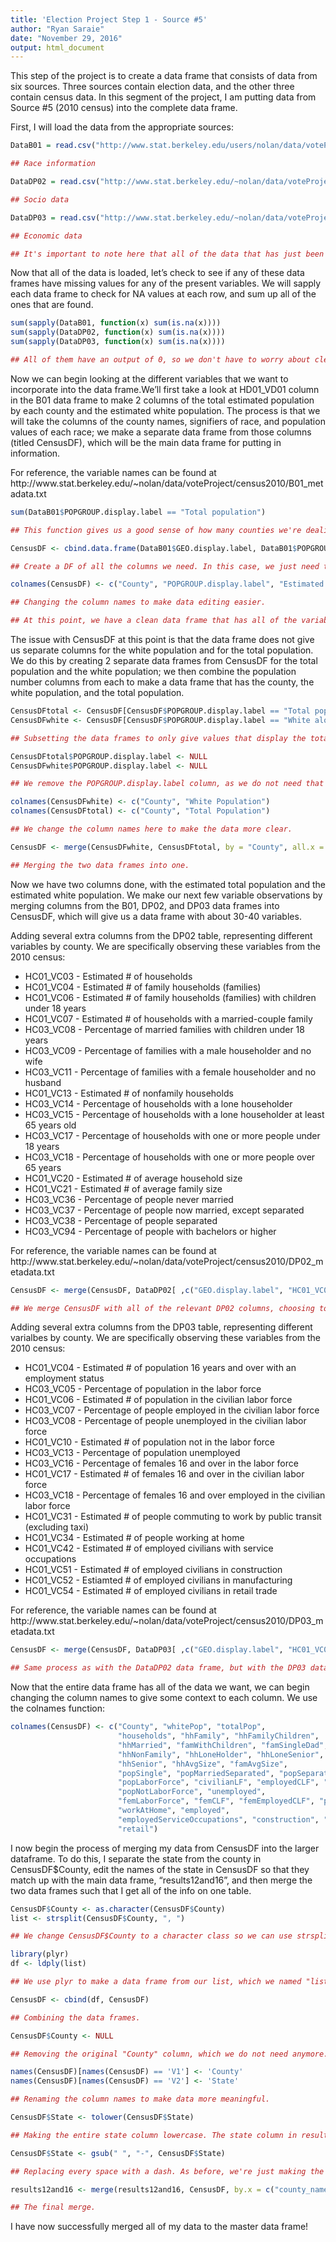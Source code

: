 ---
title: 'Election Project Step 1 - Source #5'
author: "Ryan Saraie"
date: "November 29, 2016"
output: html_document
---

This step of the project is to create a data frame that consists of data from six sources. Three sources contain election data, and the other three contain census data. In this segment of the project, I am putting data from Source #5 (2010 census) into the complete data frame.

First, I will load the data from the appropriate sources:

```{r}
DataB01 = read.csv("http://www.stat.berkeley.edu/users/nolan/data/voteProject/census2010/B01003.csv")

## Race information

DataDP02 = read.csv("http://www.stat.berkeley.edu/~nolan/data/voteProject/census2010/DP02.csv")

## Socio data

DataDP03 = read.csv("http://www.stat.berkeley.edu/~nolan/data/voteProject/census2010/DP03.csv")

## Economic data

## It's important to note here that all of the data that has just been downloaded is put out in the form of a data frame.
```

Now that all of the data is loaded, let's check to see if any of these data frames have missing values for any of the present variables. We will sapply each data frame to check for NA values at each row, and sum up all of the ones that are found.

```{r}
sum(sapply(DataB01, function(x) sum(is.na(x))))
sum(sapply(DataDP02, function(x) sum(is.na(x))))
sum(sapply(DataDP03, function(x) sum(is.na(x))))

## All of them have an output of 0, so we don't have to worry about clearing NA values.
```

Now we can begin looking at the different variables that we want to incorporate into the data frame.We'll first take a look at HD01_VD01 column in the B01 data frame to make 2 columns of the total estimated population by each county and the estimated white population. The process is that we will take the columns of the county names, signifiers of race, and population values of each race; we make a separate data frame from those columns (titled CensusDF), which will be the main data frame for putting in information.

For reference, the variable names can be found at http://www.stat.berkeley.edu/~nolan/data/voteProject/census2010/B01_metadata.txt 

```{r}
sum(DataB01$POPGROUP.display.label == "Total population")

## This function gives us a good sense of how many counties we're dealing with in total. We have 3217 counties. We're setting the standard equal to total population because every county has a listed total population in the data frame, so finding the sum gives us the total number of counties.

CensusDF <- cbind.data.frame(DataB01$GEO.display.label, DataB01$POPGROUP.display.label, DataB01$HD01_VD01) 

## Create a DF of all the columns we need. In this case, we just need the county names, the population labels, and the estimated total population. 

colnames(CensusDF) <- c("County", "POPGROUP.display.label", "Estimated Population")

## Changing the column names to make data editing easier.

## At this point, we have a clean data frame that has all of the variables we want.

```

The issue with CensusDF at this point is that the data frame does not give us separate columns for the white population and for the total population. We do this by creating 2 separate data frames from CensusDF for the total population and the white population; we then combine the population number columns from each to make a data frame that has the county, the white population, and the total population.

```{r}
CensusDFtotal <- CensusDF[CensusDF$POPGROUP.display.label == "Total population", ]
CensusDFwhite <- CensusDF[CensusDF$POPGROUP.display.label == "White alone", ]

## Subsetting the data frames to only give values that display the total population of each county and the white population, which is what we want. 

CensusDFtotal$POPGROUP.display.label <- NULL
CensusDFwhite$POPGROUP.display.label <- NULL

## We remove the POPGROUP.display.label column, as we do not need that information anymore to maintain the clarity of the new data frame.

colnames(CensusDFwhite) <- c("County", "White Population")
colnames(CensusDFtotal) <- c("County", "Total Population")

## We change the column names here to make the data more clear.

CensusDF <- merge(CensusDFwhite, CensusDFtotal, by = "County", all.x = TRUE, all.y = TRUE)

## Merging the two data frames into one.
```

Now we have two columns done, with the estimated total population and the estimated white population. 
We make our next few variable observations by merging columns from the B01, DP02, and DP03 data frames into CensusDF, which will give us a data frame with about 30-40 variables.

Adding several extra columns from the DP02 table, representing different variables by county. We are specifically observing these variables from the 2010 census:

- HC01_VC03 - Estimated # of households
- HC01_VC04 - Estimated # of family households (families)
- HC01_VC06 - Estimated # of family households (families) with children under 18 years
- HC01_VC07 - Estimated # of households with a married-couple family
- HC03_VC08 - Percentage of married families with children under 18 years
- HC03_VC09 - Percentage of families with a male householder and no wife
- HC03_VC11 - Percentage of families with a female householder and no husband
- HC01_VC13 - Estimated # of nonfamily households
- HC03_VC14 - Percentage of households with a lone householder
- HC03_VC15 - Percentage of households with a lone householder at least 65 years old
- HC03_VC17 - Percentage of households with one or more people under 18 years
- HC03_VC18 - Percentage of households with one or more people over 65 years
- HC01_VC20 - Estimated # of average household size
- HC01_VC21 - Estimated # of average family size
- HC03_VC36 - Percentage of people never married
- HC03_VC37 - Percentage of people now married, except separated
- HC03_VC38 - Percentage of people separated
- HC03_VC94 - Percentage of people with bachelors or higher

For reference, the variable names can be found at
http://www.stat.berkeley.edu/~nolan/data/voteProject/census2010/DP02_metadata.txt

```{r}
CensusDF <- merge(CensusDF, DataDP02[ ,c("GEO.display.label", "HC01_VC03", "HC01_VC04","HC01_VC06", "HC01_VC07","HC03_VC08", "HC03_VC09", "HC03_VC11", "HC01_VC13", "HC03_VC14", "HC03_VC15", "HC03_VC17", "HC03_VC18", "HC01_VC20", "HC01_VC21", "HC03_VC36", "HC03_VC37", "HC03_VC38", "HC03_VC94")], by.x = "County", by.y = "GEO.display.label", all.x = TRUE, all.y = TRUE)

## We merge CensusDF with all of the relevant DP02 columns, choosing to accept NA values that may be present to allow the data frames to merge.
```

Adding several extra columns from the DP03 table, representing different varialbes by county. We are specifically observing these variables from the 2010 census:

- HC01_VC04 - Estimated # of population 16 years and over with an employment status
- HC03_VC05 - Percentage of population in the labor force
- HC01_VC06 - Estimated # of population in the civilian labor force
- HC03_VC07 - Percentage of people employed in the civilian labor force
- HC03_VC08 - Percentage of people unemployed in the civilian labor force
- HC01_VC10 - Estimated # of population not in the labor force
- HC03_VC13 - Percentage of population unemployed
- HC03_VC16 - Percentage of females 16 and over in the labor force
- HC01_VC17 - Estimated # of females 16 and over in the civilian labor force
- HC03_VC18 - Percentage of females 16 and over employed in the civilian labor force
- HC01_VC31 - Estimated # of people commuting to work by public transit (excluding taxi)
- HC01_VC34 - Estimated # of people working at home
- HC01_VC42 - Estimated # of employed civilians with service occupations
- HC01_VC51 - Estimated # of employed civilians in construction
- HC01_VC52 - Estiamted # of employed civilians in manufacturing
- HC01_VC54 - Estimated # of employed civilians in retail trade

For reference, the variable names can be found at
http://www.stat.berkeley.edu/~nolan/data/voteProject/census2010/DP03_metadata.txt

```{r}
CensusDF <- merge(CensusDF, DataDP03[ ,c("GEO.display.label", "HC01_VC04", "HC03_VC05", "HC01_VC06", "HC03_VC07", "HC03_VC08", "HC01_VC10", "HC03_VC13", "HC03_VC16", "HC01_VC17", "HC03_VC18", "HC01_VC31", "HC01_VC34", "HC01_VC42", "HC01_VC51", "HC01_VC52", "HC01_VC54")], by.x = "County", by.y = "GEO.display.label", all.x = TRUE, all.y = TRUE)

## Same process as with the DataDP02 data frame, but with the DP03 data.
```

Now that the entire data frame has all of the data we want, we can begin changing the column names to give some context to each column. We use the colnames function:

```{r}
colnames(CensusDF) <- c("County", "whitePop", "totalPop", 
                        "households", "hhFamily", "hhFamilyChildren",
                        "hhMarried", "famWithChildren", "famSingleDad", "famSingleMom", 
                        "hhNonFamily", "hhLoneHolder", "hhLoneSenior", "hhChildren",
                        "hhSenior", "hhAvgSize", "famAvgSize", 
                        "popSingle", "popMarriedSeparated", "popSeparated", "popOver16", 
                        "popLaborForce", "civilianLF", "employedCLF", "unemployedCLF",
                        "popNotLaborForce", "unemployed",
                        "femLaborForce", "femCLF", "femEmployedCLF", "publicTransit",
                        "workAtHome", "employed", 
                        "employedServiceOccupations", "construction", "manufacturing",
                        "retail")
```

I now begin the process of merging my data from CensusDF into the larger dataframe. To do this, I separate the state from the county in CensusDF$County, edit the names of the state in CensusDF so that they match up with the main data frame, "results12and16", and then merge the two data frames such that I get all of the info on one table.

```{r}
CensusDF$County <- as.character(CensusDF$County)
list <- strsplit(CensusDF$County, ", ")

## We change CensusDF$County to a character class so we can use strsplit to divide the column by county and state. The presence of a comma in each row makes this process very simple.

library(plyr)
df <- ldply(list)

## We use plyr to make a data frame from our list, which we named "list". The substitute data frame is named "df".

CensusDF <- cbind(df, CensusDF)

## Combining the data frames.

CensusDF$County <- NULL

## Removing the original "County" column, which we do not need anymore.

names(CensusDF)[names(CensusDF) == 'V1'] <- 'County'
names(CensusDF)[names(CensusDF) == 'V2'] <- 'State'

## Renaming the column names to make data more meaningful.

CensusDF$State <- tolower(CensusDF$State)

## Making the entire state column lowercase. The state column in results12and16 is lowercase, so we do this to make the final merge possible.

CensusDF$State <- gsub(" ", "-", CensusDF$State)

## Replacing every space with a dash. As before, we're just making the state columns from the difference data frames identical.

results12and16 <- merge(results12and16, CensusDF, by.x = c("county_name", "state"), by.y = c("County", "State"), all.x = TRUE, all.y = TRUE)

## The final merge.
```

I have now successfully merged all of my data to the master data frame! 
